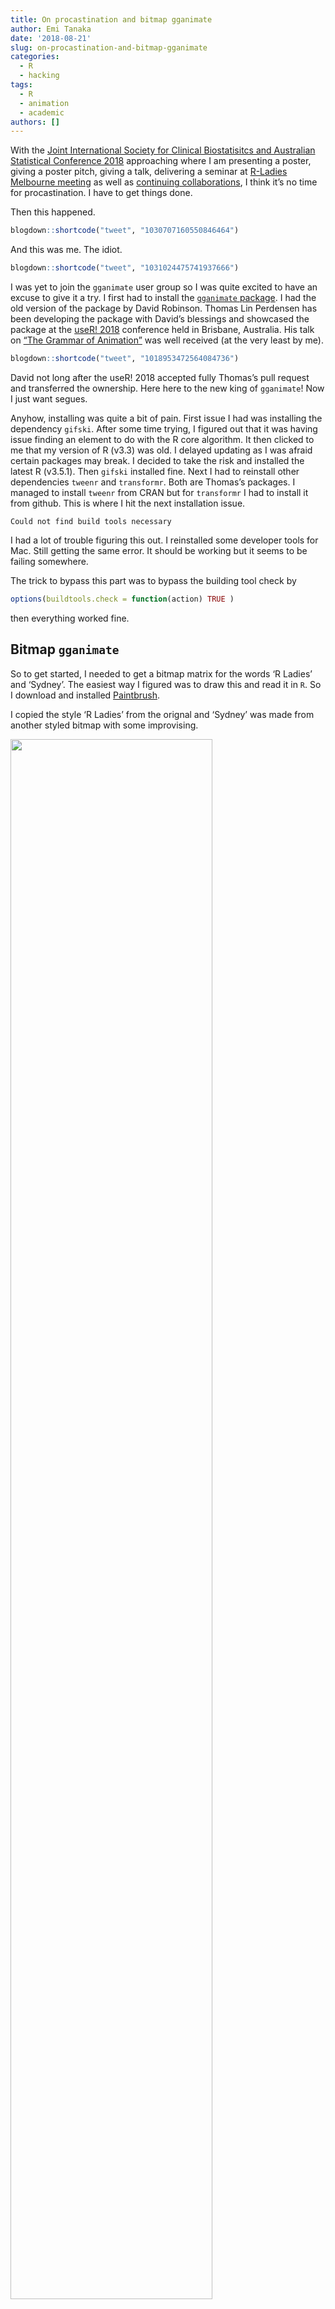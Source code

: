 ```yaml
---
title: On procastination and bitmap gganimate
author: Emi Tanaka
date: '2018-08-21'
slug: on-procastination-and-bitmap-gganimate
categories:
  - R
  - hacking
tags:
  - R
  - animation
  - academic
authors: []
---
```


With the [Joint International Society for Clinical Biostatisitcs and Australian Statistical Conference 2018](https://iscbasc2018.com/) approaching where I am presenting a poster, giving a poster pitch, giving a talk, delivering a seminar at [R-Ladies Melbourne meeting](https://www.meetup.com/R-Ladies-Melbourne/events/253534679/) as well as [continuing collaborations](https://emitanaka.rbind.io/post/deconstructing-scripts-and-learning-d3js/), I think it's no time for procastination. I have to get things done. 

Then this happened. 

```r
blogdown::shortcode("tweet", "1030707160550846464")
```

And this was me. The idiot.

```r
blogdown::shortcode("tweet", "1031024475741937666")
```

I was yet to join the `gganimate` user group so I was quite excited to have an excuse to give it a try. I first had to install the [`gganimate` package](https://github.com/thomasp85/gganimate). I had the old version of the package by David Robinson. Thomas Lin Perdensen has been developing the package with David's blessings and showcased the package at the [useR! 2018](https://user2018.r-project.org/) conference held in Brisbane, Australia. His talk on ["The Grammar of Animation"](https://www.youtube.com/watch?v=21ZWDrTukEs&t=6s) was well received (at the very least by me). 

```r
blogdown::shortcode("tweet", "1018953472564084736")
```

David not long after the useR! 2018 accepted fully Thomas's pull request and transferred the ownership. Here here to the new king of `gganimate`! Now I just want segues. 

Anyhow, installing was quite a bit of pain. First issue I had was installing the dependency `gifski`. After some time trying, I figured out that it was having issue finding an element to do with the R core algorithm. It then clicked to me that my version of R (v3.3) was old. I delayed updating as I was afraid certain packages may break. I decided to take the risk and installed the latest R (v3.5.1). Then `gifski` installed fine. Next I had to reinstall other dependencies `tweenr` and `transformr`. Both are Thomas's packages. I managed to install `tweenr` from CRAN but for `transformr` I had to install it from github. This is where I hit the next installation issue. 

    Could not find build tools necessary
    
I had a lot of trouble figuring this out. I reinstalled some developer tools for Mac. Still getting the same error. It should be working but it seems to be failing somewhere. 

The trick to bypass this part was to bypass the building tool check by
```r
options(buildtools.check = function(action) TRUE )
```

then everything worked fine. 

## Bitmap `gganimate`

So to get started, I needed to get a bitmap matrix for the words 'R Ladies' and 'Sydney'. The easiest way I figured was to draw this and read it in `R`. So I download and installed [Paintbrush](https://paintbrush.sourceforge.io/).

I copied the style 'R Ladies' from the orignal and 'Sydney' was made from another styled bitmap with some improvising. 

![](/post/2018-08-21-on-procastination-and-bitmap-gganimate_files/rladies.png){width=80%}

![](/post/2018-08-21-on-procastination-and-bitmap-gganimate_files/sydney.png){width=80%}

With some googling to find out which one might be the best for reading it in as bitmap and with the help of [this tutorial](https://coolbutuseless.github.io/2018/08/12/gganimate-with-bitmap-fonts/), I got the code working and put it as my first github gist:

<script src="https://gist.github.com/emitanaka/ef1d1b6ade5e57acc4734bc4bfbcc0cd.js"></script>


And it was done :)

![](/post/2018-08-21-on-procastination-and-bitmap-gganimate_files/rladies2.gif){width=80%}

```r
blogdown::shortcode("tweet", "1031059844566929408")
```

I learned a lot so thank you for the challenge!

```r
blogdown::shortcode("tweet", "1031060582529609731")
```

So I go sweating to get my work done. <br>

Yup, that's right.<br>

You can tell I'm procastinating again writing this blog. 

I might learn one day.
